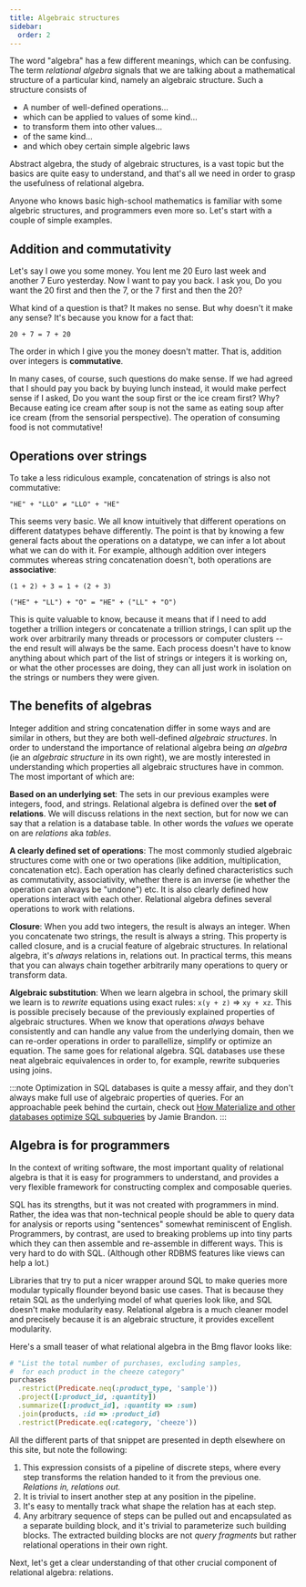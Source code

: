 ```yaml
---
title: Algebraic structures
sidebar:
  order: 2
---
```


The word "algebra" has a few different meanings, which can be confusing. The term *relational algebra* signals that we are talking about a mathematical structure of a particular kind, namely an algebraic structure. Such a structure consists of

* A number of well-defined operations...
* which can be applied to values of some kind...
* to transform them into other values...
* of the same kind...
* and which obey certain simple algebric laws

Abstract algebra, the study of algebraic structures, is a vast topic but the basics are quite easy to understand, and that's all we need in order to grasp the usefulness of relational algebra.

Anyone who knows basic high-school mathematics is familiar with some algebric structures, and programmers even more so. Let's start with a couple of simple examples.

## Addition and commutativity

Let's say I owe you some money. You lent me 20 Euro last week and another 7 Euro yesterday. Now I want to pay you back. I ask you, Do you want the 20 first and then the 7, or the 7 first and then the 20?

What kind of a question is that? It makes no sense. But why doesn't it make any sense? It's because you know for a fact that:

```
20 + 7 = 7 + 20
```

The order in which I give you the money doesn't matter. That is, addition over integers is **commutative**.

In many cases, of course, such questions do make sense. If we had agreed that I should pay you back by buying lunch instead, it would make perfect sense if I asked, Do you want the soup first or the ice cream first? Why? Because eating ice cream after soup is not the same as eating soup after ice cream (from the sensorial perspective). The operation of consuming food is not commutative!

## Operations over strings

To take a less ridiculous example, concatenation of strings is also not commutative:

```
"HE" + "LLO" ≠ "LLO" + "HE"
```

This seems very basic. We all know intuitively that different operations on different datatypes behave differently. The point is that by knowing a few general facts about the operations on a datatype, we can infer a lot about what we can do with it. For example, although addition over integers commutes whereas string concatenation doesn't, both operations are **associative**:


```
(1 + 2) + 3 = 1 + (2 + 3)
```

```
("HE" + "LL") + "O" = "HE" + ("LL" + "O")
```

This is quite valuable to know, because it means that if I need to add together a trillion integers or concatenate a trillion strings, I can split up the work over arbitrarily many threads or processors or computer clusters -- the end result will always be the same. Each process doesn't have to know anything about which part of the list of strings or integers it is working on, or what the other processes are doing, they can all just work in isolation on the strings or numbers they were given.

## The benefits of algebras

Integer addition and string concatenation differ in some ways and are similar in others, but they are both well-defined *algebraic structures*. In order to understand the importance of relational algebra being *an algebra* (ie an *algebraic structure* in its own right), we are mostly interested in understanding which properties all algebraic structures have in common. The most important of which are:

**Based on an underlying set**: The sets in our previous examples were integers, food, and strings. Relational algebra is defined over the **set of relations**. We will discuss relations in the next section, but for now we can say that a relation is a database table. In other words the *values* we operate on are *relations* aka *tables*.

**A clearly defined set of operations**: The most commonly studied algebraic structures come with one or two operations (like addition, multiplication, concatenation etc). Each operation has clearly defined characteristics such as commutativity, associativity, whether there is an inverse (ie whether the operation can always be "undone") etc. It is also clearly defined how operations interact with each other. Relational algebra defines several operations to work with relations.

**Closure**: When you add two integers, the result is always an integer. When you concatenate two strings, the result is always a string. This property is called closure, and is a crucial feature of algebraic structures. In relational algebra, it's *always* relations in, relations out. In practical terms, this means that you can always chain together arbitrarily many operations to query or transform data.

**Algebraic substitution**: When we learn algebra in school, the primary skill we learn is to *rewrite* equations using exact rules: `x(y + z)` ⇒ `xy + xz`. This is possible precisely because of the previously explained properties of algebraic structures. When we know that operations *always* behave consistently and can handle any value from the underlying domain, then we can re-order operations in order to parallellize, simplify or optimize an equation. The same goes for relational algebra. SQL databases use these neat algebraic equivalences in order to, for example, rewrite subqueries using joins.

:::note
Optimization in SQL databases is quite a messy affair, and they don't always make full use of algebraic properties of queries. For an approachable peek behind the curtain, check out [How Materialize and other databases optimize SQL subqueries](https://www.scattered-thoughts.net/writing/materialize-decorrelation) by Jamie Brandon.
:::

## Algebra is for programmers

In the context of writing software, the most important quality of relational algebra is that it is easy for programmers to understand, and provides a very flexible framework for constructing complex and composable queries.

SQL has its strengths, but it was not created with programmers in mind. Rather, the idea was that non-technical people should be able to query data for analysis or reports using "sentences" somewhat reminiscent of English. Programmers, by contrast, are used to breaking problems up into tiny parts which they can then assemble and re-assemble in different ways. This is very hard to do with SQL. (Although other RDBMS features like views can help a lot.)

Libraries that try to put a nicer wrapper around SQL to make queries more modular typically flounder beyond basic use cases. That is because they retain SQL as the underlying model of what queries look like, and SQL doesn't make modularity easy. Relational algebra is a much cleaner model and precisely because it is an algebraic structure, it provides excellent modularity.

Here's a small teaser of what relational algebra in the Bmg flavor looks like:

```ruby
# "List the total number of purchases, excluding samples,
#  for each product in the cheeze category"
purchases
  .restrict(Predicate.neq(:product_type, 'sample'))
  .project([:product_id, :quantity])
  .summarize([:product_id], :quantity => :sum)
  .join(products, :id => :product_id)
  .restrict(Predicate.eq(:category, 'cheeze'))
```

All the different parts of that snippet are presented in depth elsewhere on this site, but note the following:

1. This expression consists of a pipeline of discrete steps, where every step transforms the relation handed to it from the previous one. *Relations in, relations out.*
1. It is trivial to insert another step at any position in the pipeline.
1. It's easy to mentally track what shape the relation has at each step.
1. Any arbitrary sequence of steps can be pulled out and encapsulated as a separate building block, and it's trivial to parameterize such building blocks. The extracted building blocks are not *query fragments* but rather relational operations in their own right.

Next, let's get a clear understanding of that other crucial component of relational algebra: relations.

